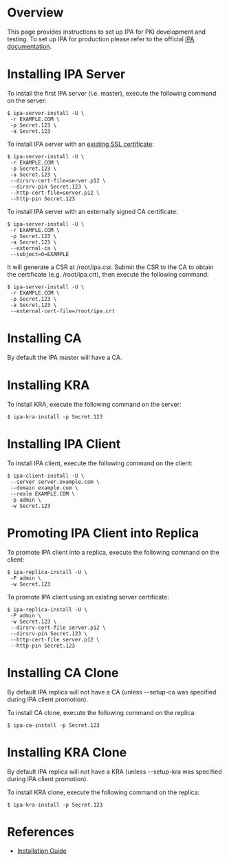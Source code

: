 = Overview =

This page provides instructions to set up IPA for PKI development and testing. To set up IPA for production please refer to the official [http://www.freeipa.org/page/Documentation IPA documentation].

= Installing IPA Server =

To install the first IPA server (i.e. master), execute the following command on the server:

<pre>
$ ipa-server-install -U \
 -r EXAMPLE.COM \
 -p Secret.123 \
 -a Secret.123
</pre>

To install IPA server with an [https://github.com/dogtagpki/pki/wiki/Generating-SSL-Server-Certificate existing SSL certificate]:

<pre>
$ ipa-server-install -U \
 -r EXAMPLE.COM \
 -p Secret.123 \
 -a Secret.123 \
 --dirsrv-cert-file=server.p12 \
 --dirsrv-pin Secret.123 \
 --http-cert-file=server.p12 \
 --http-pin Secret.123
</pre>

To install IPA server with an externally signed CA certificate:

<pre>
$ ipa-server-install -U \
 -r EXAMPLE.COM \
 -p Secret.123 \
 -a Secret.123 \
 --external-ca \
 --subject=O=EXAMPLE
</pre>

It will generate a CSR at /root/ipa.csr. Submit the CSR to the CA to obtain the certificate (e.g. /root/ipa.crt), then execute the following command:

<pre>
$ ipa-server-install -U \
 -r EXAMPLE.COM \
 -p Secret.123 \
 -a Secret.123 \
 --external-cert-file=/root/ipa.crt
</pre>

= Installing CA =

By default the IPA master will have a CA.

= Installing KRA =

To install KRA, execute the following command on the server:

<pre>
$ ipa-kra-install -p Secret.123
</pre>

= Installing IPA Client =

To install IPA client, execute the following command on the client:

<pre>
$ ipa-client-install -U \
 --server server.example.com \
 --domain example.com \
 --realm EXAMPLE.COM \
 -p admin \
 -w Secret.123
</pre>

= Promoting IPA Client into Replica =

To promote IPA client into a replica, execute the following command on the client:

<pre>
$ ipa-replica-install -U \
 -P admin \
 -w Secret.123
</pre>

To promote IPA client using an existing server certificate:

<pre>
$ ipa-replica-install -U \
 -P admin \
 -w Secret.123 \
 --dirsrv-cert-file server.p12 \
 --dirsrv-pin Secret.123 \
 --http-cert-file server.p12 \
 --http-pin Secret.123
</pre>

= Installing CA Clone =

By default IPA replica will not have a CA (unless --setup-ca was specified during IPA client promotion). 

To install CA clone, execute the following command on the replica:

<pre>
$ ipa-ca-install -p Secret.123
</pre>

= Installing KRA Clone =

By default IPA replica will not have a KRA (unless --setup-kra was specified during IPA client promotion). 

To install KRA clone, execute the following command on the replica:

<pre>
$ ipa-kra-install -p Secret.123
</pre>

= References =

* [https://github.com/dogtagpki/freeipa/wiki/Installation-Guide Installation Guide]